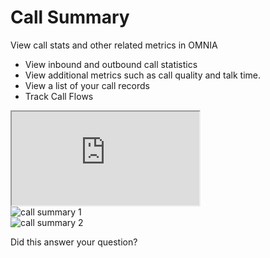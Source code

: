 # Call Summary

View call stats and other related metrics in OMNIA

<ul>
    <li>
        View inbound and outbound call statistics
    </li>
    <li>
        View additional metrics such as call quality and talk time.
    </li>
    <li>
        View a list of your call records
    </li>
    <li>
        Track Call Flows
    </li>
</ul>

<iframe src="https://cdn.iframe.ly/bulW7Lf" className="w-full h-96 lg:h-[480px]" allowfullscreen="" scrolling="no" allow="encrypted-media *;"></iframe>

<div className="flex justify-center">
    <img src="/images/call-summary/call-summary-1.png" alt="call summary 1" />
</div>
<div className="flex justify-center">
    <img src="/images/call-summary/call-summary-2.png" alt="call summary 2" />
</div>

Did this answer your question?